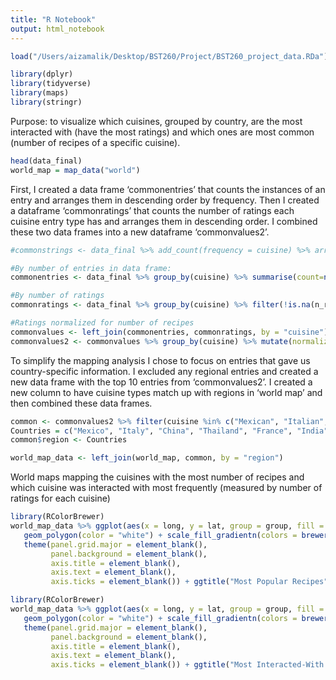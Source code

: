 ```yaml
---
title: "R Notebook"
output: html_notebook
---
```

```r
load("/Users/aizamalik/Desktop/BST260/Project/BST260_project_data.RDa")
```

```r
library(dplyr)
library(tidyverse)
library(maps)
library(stringr)
```

Purpose: to visualize which cuisines, grouped by country, are the most interacted with (have the most ratings) and which ones are most common (number of recipes of a specific cuisine).

```r
head(data_final)
world_map = map_data("world")
```

First, I created a data frame 'commonentries' that counts the instances of an entry and arranges them in descending order by frequency. Then I created a dataframe 'commonratings' that counts the number of ratings each cuisine entry type has and arranges them in descending order. I combined these two data frames into a new dataframe 'commonvalues2'. 

```r
#commonstrings <- data_final %>% add_count(frequency = cuisine) %>% arrange(., desc(n), by_group = frequency)

#By number of entries in data frame:
commonentries <- data_final %>% group_by(cuisine) %>% summarise(count=n()) %>% arrange(desc(count))

#By number of ratings
commonratings <- data_final %>% group_by(cuisine) %>% filter(!is.na(n_ratings)) %>% summarise(count=sum(n_ratings)) %>% arrange(desc(count))

#Ratings normalized for number of recipes
commonvalues <- left_join(commonentries, commonratings, by = "cuisine") 
commonvalues2 <- commonvalues %>% group_by(cuisine) %>% mutate(normalized = sum(count.y/count.x)) %>% arrange(desc(normalized))
```

To simplify the mapping analysis I chose to focus on entries that gave us country-specific information. I excluded any regional entries and created a new data frame with the top 10 entries from 'commonvalues2'. I created a new column to have cuisine types match up with regions in 'world map' and then combined these data frames. 

```r
common <- commonvalues2 %>% filter(cuisine %in% c("Mexican", "Italian", "Chinese", "Thai", "French", "Indian", "Greek", "Vietnamese", "American", "Asian, Japanese")) %>% arrange(desc(count.x))
Countries = c("Mexico", "Italy", "China", "Thailand", "France", "India", "Greece", "Vietnam", "United States", "Japan")
common$region <- Countries
```
```r
world_map_data <- left_join(world_map, common, by = "region")
```

World maps mapping the cuisines with the most number of recipes and which cuisine was interacted with most frequently (measured by number of ratings for each cuisine)

```r
library(RColorBrewer)
world_map_data %>% ggplot(aes(x = long, y = lat, group = group, fill = count.x)) +
   geom_polygon(color = "white") + scale_fill_gradientn(colors = brewer.pal(5, "Reds")) + 
   theme(panel.grid.major = element_blank(), 
         panel.background = element_blank(),
         axis.title = element_blank(), 
         axis.text = element_blank(),
         axis.ticks = element_blank()) + ggtitle("Most Popular Recipes")
```
```r
library(RColorBrewer)
world_map_data %>% ggplot(aes(x = long, y = lat, group = group, fill = count.y)) +
   geom_polygon(color = "white") + scale_fill_gradientn(colors = brewer.pal(5, "Reds")) + 
   theme(panel.grid.major = element_blank(), 
         panel.background = element_blank(),
         axis.title = element_blank(), 
         axis.text = element_blank(),
         axis.ticks = element_blank()) + ggtitle("Most Interacted-With Recipes")
```

